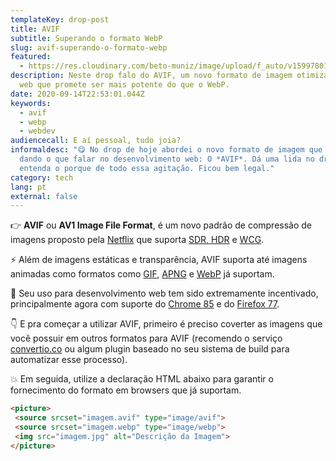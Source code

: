 ```yaml
---
templateKey: drop-post
title: AVIF
subtitle: Superando o formato WebP
slug: avif-superando-o-formato-webp
featured:
  - https://res.cloudinary.com/beto-muniz/image/upload/f_auto/v1599780123/Titulo_Subtitulo_Image_Site_1_mc7a8a.jpg
description: Neste drop falo do AVIF, um novo formato de imagem otimizado para
  web que promete ser mais potente do que o WebP.
date: 2020-09-14T22:53:01.044Z
keywords:
  - avif
  - webp
  - webdev
audiencecall: E aí pessoal, tudo joia?
informaldesc: "😋 No drop de hoje abordei o novo formato de imagem que está
  dando o que falar no desenvolvimento web: O *AVIF*. Dá uma lida no drop e
  entenda o porque de todo essa agitação. Ficou bem legal."
category: tech
lang: pt
external: false
---
```


<Drop>

👉 **AVIF** ou **AV1 Image File Format**, é um novo padrão de compressão de imagens proposto pela [Netflix](https://netflixtechblog.com/avif-for-next-generation-image-coding-b1d75675fe4) que suporta [SDR, HDR](https://www.viewsonic.com/library/photography/what-is-hdr-hdr-vs-sdr/) e [WCG](https://www.cnet.com/how-to/what-is-wide-color-gamut-wcg/). 

⚡️  Além de imagens estáticas e transparência, AVIF suporta até imagens animadas como formatos como [GIF](https://pt.wikipedia.org/wiki/GIF), [APNG](https://pt.wikipedia.org/wiki/Animated_Portable_Network_Graphics) e [WebP](https://betomuniz.com/drops/webp) já suportam.

🧐 Seu uso para desenvolvimento web tem sido extremamente incentivado, principalmente agora com suporte do [Chrome 85](https://www.chromestatus.com/feature/4905307790639104) e do [Firefox 77](https://www.reddit.com/r/firefox/comments/gegafv/psa_firefox_77_beta_includes_avif_the_av1_image/).

👇 E pra começar a utilizar AVIF, primeiro é preciso coverter as imagens que você possuir em outros formatos para AVIF (recomendo o serviço [convertio.co](https://convertio.co/) ou algum plugin baseado no seu sistema de build para automatizar esse processo).

💥 Em seguida, utilize a declaração HTML abaixo para garantir o fornecimento do formato em browsers que já suportam.

```html
<picture>
 <source srcset="imagem.avif" type="image/avif">
 <source srcset="imagem.webp" type="image/webp">
 <img src="imagem.jpg" alt="Descrição da Imagem">
</picture>
```

</Drop>